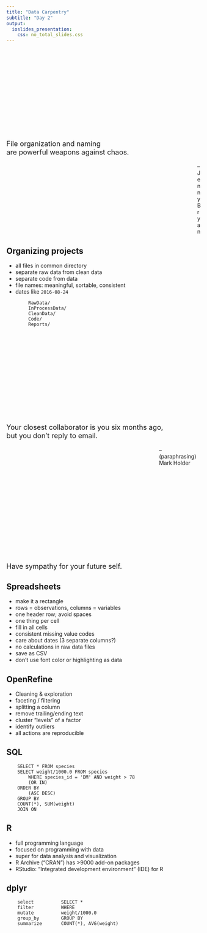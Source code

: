 ```yaml
---
title: "Data Carpentry"
subtitle: "Day 2"
output:
  ioslides_presentation:
    css: no_total_slides.css
---
```


##

<div class="centered" style="margin-top:250px; font-size:130%;">
File organization and naming <br/>
are powerful weapons against chaos.
</div>

<div style="margin-left:500px;">
&ndash; Jenny Bryan
</div>

## Organizing projects

- all files in common directory
- separate raw data from clean data
- separate code from data
- file names: meaningful, sortable, consistent
- dates like `2016-08-24`


```
        RawData/
        InProcessData/
        CleanData/
        Code/
        Reports/
```


##

<div class="large" class="centered" style="margin-top:250px; font-size:130%;">
Your closest collaborator is you six months ago,<br/>
but you don't reply to email.
</div>

<div style="margin-left:400px;">
&ndash; (paraphrasing) Mark Holder
</div>


##

<div class="centered" style="margin-top:250px; font-size:130%;">
Have sympathy for your future self.
</div>


## Spreadsheets

- make it a rectangle
- rows = observations, columns = variables
- one header row; avoid spaces
- one thing per cell
- fill in all cells
- consistent missing value codes
- care about dates (3 separate columns?)
- no calculations in raw data files
- save as CSV
- don't use font color or highlighting as data




## OpenRefine

- Cleaning & exploration
- faceting / filtering
- splitting a column
- remove trailing/ending text
- cluster "levels" of a factor
- identify outliers
- all actions are reproducible



## SQL

```
    SELECT * FROM species
    SELECT weight/1000.0 FROM species
        WHERE species_id = 'DM' AND weight > 78
        (OR IN)
    ORDER BY
        (ASC DESC)
    GROUP BY
    COUNT(*), SUM(weight)
    JOIN ON
```


## R

- full programming language
- focused on programming with data
- super for data analysis and visualization
- R Archive ("CRAN") has >9000 add-on packages
- RStudio: "Integrated development environment" (IDE) for R


## dplyr


```
    select          SELECT *
    filter          WHERE
    mutate          weight/1000.0
    group_by        GROUP BY
    summarize       COUNT(*), AVG(weight)
```
